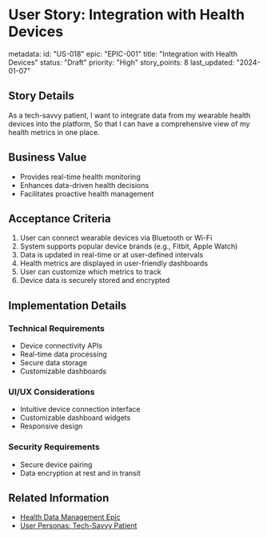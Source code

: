 # User Story: Integration with Health Devices

metadata:
  id: "US-018"
  epic: "EPIC-001"
  title: "Integration with Health Devices"
  status: "Draft"
  priority: "High"
  story_points: 8
  last_updated: "2024-01-07"

## Story Details
As a tech-savvy patient,
I want to integrate data from my wearable health devices into the platform,
So that I can have a comprehensive view of my health metrics in one place.

## Business Value
- Provides real-time health monitoring
- Enhances data-driven health decisions
- Facilitates proactive health management

## Acceptance Criteria
1. User can connect wearable devices via Bluetooth or Wi-Fi
2. System supports popular device brands (e.g., Fitbit, Apple Watch)
3. Data is updated in real-time or at user-defined intervals
4. Health metrics are displayed in user-friendly dashboards
5. User can customize which metrics to track
6. Device data is securely stored and encrypted

## Implementation Details
### Technical Requirements
- Device connectivity APIs
- Real-time data processing
- Secure data storage
- Customizable dashboards

### UI/UX Considerations
- Intuitive device connection interface
- Customizable dashboard widgets
- Responsive design

### Security Requirements
- Secure device pairing
- Data encryption at rest and in transit

## Related Information
- [Health Data Management Epic](../EPIC-001-health-data-management.mdx)
- [User Personas: Tech-Savvy Patient](../01-User_Personas/PER-001-rare_disease_patient.mdx)
